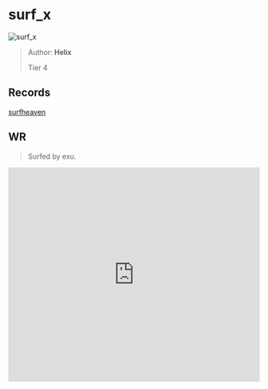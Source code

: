 
# surf_x

![surf_x](https://raw.githubusercontent.com/Sayt123/SurfMapPics/Maps-and-bonuses/csgo/surf_x.jpg)

> Author: **Helix**
>
> Tier 4

## Records

[surfheaven](https://surfheaven.eu/map/surf_x)

## WR

> Surfed by exu.

<iframe
width="100%"
height="430"
src="https://www.youtube.com/embed/lnn_TMKEgWM"
frameborder="0"
allow="accelerometer; autoplay; clipboard-write; encrypted-media; gyroscope; picture-in-picture"
allowFullScreen
/>

```md

[Surf Timer] - twitch.tv/exu1337 LIVE finished in 01:23:67 (WR -00:01:43). Improving by 00:02:23
[Surf Timer] - twitch.tv/exu1337 LIVE beat the map record! Rank: 1/602


```
                